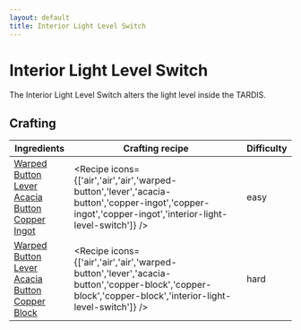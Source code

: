 ```yaml
---
layout: default
title: Interior Light Level Switch
---
```



Interior Light Level Switch
===================

The Interior Light Level Switch alters the light level inside the TARDIS.

## Crafting

| Ingredients | Crafting recipe | Difficulty |
| ----------- | --------------- | ------------- |
| [Warped Button](https://minecraft.wiki/w/Warped_Button)<br/>[Lever](https://minecraft.wiki/w/Lever)<br/>[Acacia Button](https://minecraft.wiki/w/Acacia_Button)<br/>[Copper Ingot](https://minecraft.wiki/w/Copper_Ingot) | <Recipe icons={['air','air','air','warped-button','lever','acacia-button','copper-ingot','copper-ingot','copper-ingot','interior-light-level-switch']} /> | easy |
| [Warped Button](https://minecraft.wiki/w/Warped_Button)<br/>[Lever](https://minecraft.wiki/w/Lever)<br/>[Acacia Button](https://minecraft.wiki/w/Acacia_Button)<br/>[Copper Block](https://minecraft.wiki/w/Copper_Block) | <Recipe icons={['air','air','air','warped-button','lever','acacia-button','copper-block','copper-block','copper-block','interior-light-level-switch']} /> | hard |

